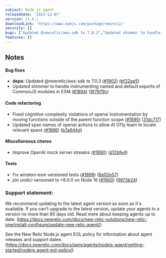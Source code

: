 ```yaml
---
subject: Node.js agent
releaseDate: '2023-12-07'
version: 11.6.1
downloadLink: 'https://www.npmjs.com/package/newrelic'
security: []
bugs: ["Updated @newrelic/aws-sdk to 7.0.3","Updated shimmer to handle instrumenting named and default exports of CommonJS modules in ESM"]
features: []
---
```


## Notes

#### Bug fixes

* **deps:** Updated @newrelic/aws-sdk to 7.0.3 ([#1902](https://github.com/newrelic/node-newrelic/pull/1902)) ([bf22ae5](https://github.com/newrelic/node-newrelic/commit/bf22ae502ee74d5071dc5578cc77c38039e68778))
* Updated shimmer to handle instrumenting named and default exports of CommonJS modules in ESM ([#1894](https://github.com/newrelic/node-newrelic/pull/1894)) ([9f7979c](https://github.com/newrelic/node-newrelic/commit/9f7979cd41dcb3735e553cbd4837ad455836e3ff))

#### Code refactoring

* Fixed cognitive complexity violations of openai instrumentation by moving functions outside of the parent function scope ([#1895](https://github.com/newrelic/node-newrelic/pull/1895)) ([31dc717](https://github.com/newrelic/node-newrelic/commit/31dc71797c4798793b1bba8ca15733482ba3e7d6))
* Updated span names of openai actions to allow AI O11y team to locate relevant spans ([#1896](https://github.com/newrelic/node-newrelic/pull/1896)) ([b7a644d](https://github.com/newrelic/node-newrelic/commit/b7a644d1ef56bf88171fb74868ae78d24745dd19))

#### Miscellaneous chores

* Improve OpenAI mock server streams ([#1890](https://github.com/newrelic/node-newrelic/pull/1890)) ([d12bfe4](https://github.com/newrelic/node-newrelic/commit/d12bfe45f2c8d01277a1f8186844f0dd3598cbd7))

#### Tests

* Fix winston-esm versioned tests ([#1898](https://github.com/newrelic/node-newrelic/pull/1898)) ([6e02e57](https://github.com/newrelic/node-newrelic/commit/6e02e57a2b4ed8351e39e5fb8d47e2702bcafde0))
* pin undici versioned to <6.0.0 on Node 16 ([#1900](https://github.com/newrelic/node-newrelic/pull/1900)) ([9973b24](https://github.com/newrelic/node-newrelic/commit/9973b24067211f5fcc06adae79e02df8f599d735))


### Support statement:

We recommend updating to the latest agent version as soon as it's available. If you can't upgrade to the latest version, update your agents to a version no more than 90 days old. Read more about keeping agents up to date. (https://docs.newrelic.com/docs/new-relic-solutions/new-relic-one/install-configure/update-new-relic-agent/)

See the New Relic Node.js agent EOL policy for information about agent releases and support dates. (https://docs.newrelic.com/docs/apm/agents/nodejs-agent/getting-started/nodejs-agent-eol-policy/)
